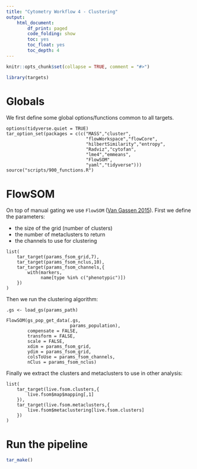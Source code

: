 ```yaml
---
title: "Cytometry Workflow 4 - Clustering"
output: 
    html_document:
        df_print: paged
        code_folding: show
        toc: yes
        toc_float: yes
        toc_depth: 4
---
```


```r
knitr::opts_chunk$set(collapse = TRUE, comment = "#>")
```

```r
library(targets)
```

# Globals

We first define some global options/functions common to all targets.

```targets
options(tidyverse.quiet = TRUE)
tar_option_set(packages = c(c("MASS","cluster",
                              "flowWorkspace","flowCore",
                              "hilbertSimilarity","entropy",
                              "Radviz","cytofan",
                              "lme4","emmeans",
                              "FlowSOM",
                              "yaml","tidyverse")))
source("scripts/900_functions.R")
```

# FlowSOM

On top of manual gating we use `FlowSOM` ([Van Gassen 2015](https://doi.org/10.1002/cyto.a.22625)). First we define the parameters:

 - the size of the grid (number of clusters)
 - the number of metaclusters to return
 - the channels to use for clustering
 
```targets
list(
    tar_target(params_fsom_grid,7),
    tar_target(params_fsom_nclus,10),
    tar_target(params_fsom_channels,{
        with(markers,
             name[type %in% c("phenotypic")])
    })
)
```

Then we run the clustering algorithm:

```targets
.gs <- load_gs(params_path)

FlowSOM(gs_pop_get_data(.gs,
                        params_population),
        compensate = FALSE,
        transform = FALSE,
        scale = FALSE,
        xdim = params_fsom_grid, 
        ydim = params_fsom_grid,
        colsToUse = params_fsom_channels,
        nClus = params_fsom_nclus)
```

Finally we extract the clusters and metaclusters to use in other analysis:

```targets
list(
    tar_target(live.fsom.clusters,{
        live.fsom$map$mapping[,1]
    }),
    tar_target(live.fsom.metaclusters,{
        live.fsom$metaclustering[live.fsom.clusters]
    })
)
```

# Run the pipeline

```r
tar_make()
```
